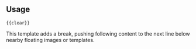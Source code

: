 <br><div style="clear:{{{1|both}}};"></div><br><noinclude>
==Usage==
<pre>{{clear}}</pre>

This template adds a break, pushing following content to the next line below nearby floating images or templates.
</noinclude>
